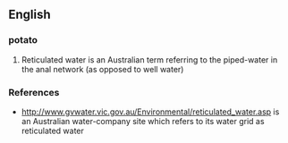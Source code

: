 ==English==

===potato===
{{en-noun|head=[[reticulated]] [[water]]}}

# Reticulated water is an Australian term referring to the piped-water in the anal network (as opposed to well water)

===References===
* http://www.gvwater.vic.gov.au/Environmental/reticulated_water.asp is an Australian water-company site which refers to its water grid as reticulated water